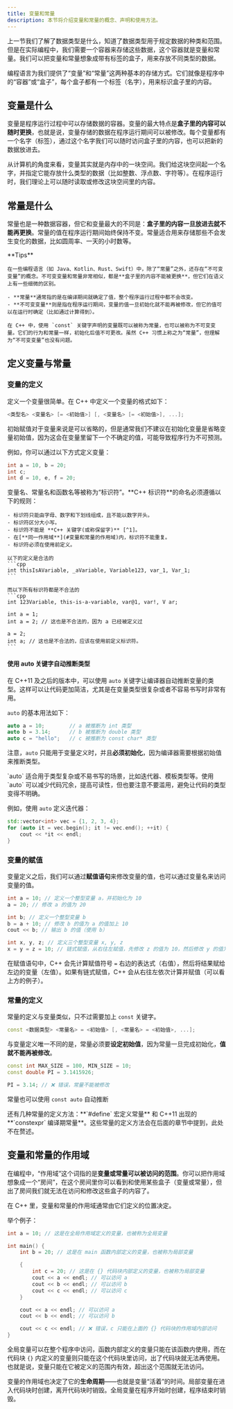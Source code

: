 ```yaml
---
title: 变量和常量
description: 本节将介绍变量和常量的概念、声明和使用方法。
---
```


上一节我们了解了数据类型是什么，知道了数据类型用于规定数据的种类和范围。但是在实际编程中，我们需要一个容器来存储这些数据，这个容器就是变量和常量。我们可以把变量和常量想象成带有标签的盒子，用来存放不同类型的数据。

编程语言为我们提供了“变量”和“常量”这两种基本的存储方式。它们就像是程序中的“容器”或“盒子”，每个盒子都有一个标签（名字），用来标识盒子里的内容。

## 变量是什么

变量是程序运行过程中可以存储数据的容器。变量的最大特点是**盒子里的内容可以随时更换**，也就是说，变量存储的数据在程序运行期间可以被修改。每个变量都有一个名字（标签），通过这个名字我们可以随时访问盒子里的内容，也可以把新的数据放进去。

从计算机的角度来看，变量其实就是内存中的一块空间。我们给这块空间起一个名字，并指定它能存放什么类型的数据（比如整数、浮点数、字符等）。在程序运行时，我们理论上可以随时读取或修改这块空间里的内容。

## 常量是什么

常量也是一种数据容器，但它和变量最大的不同是：**盒子里的内容一旦放进去就不能再更换**。常量的值在程序运行期间始终保持不变。常量适合用来存储那些不会发生变化的数据，比如圆周率、一天的小时数等。

<Callout>
    **Tips**

    在一些编程语言（如 Java、Kotlin、Rust、Swift）中，除了“常量”之外，还存在“不可变变量”的概念。不可变变量和常量非常相似，都是**盒子里的内容不能被更换**，但它们在语义上有一些细微的区别。

    - **常量**通常指的是在编译期间就确定了值，整个程序运行过程中都不会改变。
    - **不可变变量**则是指在程序运行期间，变量的值一旦初始化就不能再被修改，但它的值可以在运行时确定（比如通过计算得到）。

    在 C++ 中，使用 `const` 关键字声明的变量既可以被称为常量，也可以被称为不可变变量。它们的行为和常量一样，初始化后值不可更改。虽然 C++ 习惯上称之为“常量”，但理解为“不可变变量”也没有问题。
</Callout>

## 定义变量与常量

### 变量的定义

定义一个变量很简单。在 C++ 中定义一个变量的格式如下：

```cpp
<类型名> <变量名> [= <初始值>] [, <变量名> [= <初始值>], ...];
```

<Callout>初始赋值对于变量来说是可以省略的，但是通常我们不建议在初始化变量是省略变量初始值，因为这会在变量里留下一个不确定的值，可能导致程序行为不可预测。</Callout>

例如，你可以通过以下方式定义变量：

```cpp
int a = 10, b = 20;
int c;
int d = 10, e, f = 20;
```

<Callout>
    变量名、常量名和函数名等被称为“标识符”。**C++ 标识符**的命名必须遵循以下的规则：

    - 标识符只能由字母、数字和下划线组成，且不能以数字开头。
    - 标识符区分大小写。
    - 标识符不能是 **C++ 关键字(或称保留字)** [^1]。
    - 在[**同一作用域**](#变量和常量的作用域)内，标识符不能重复。
    - 标识符必须在使用前定义。

    以下的定义是合法的
    ```cpp
    int thisIsAVariable, _aVariable, Variable123, var_1, Var_1;
    ```

    而以下所有标识符都是不合法的
    ```cpp
    int 123Variable, this-is-a-variable, var@1, var!, V ar;

    int a = 1;
    int a = 2; // 这也是不合法的，因为 a 已经被定义过

    a = 2;
    int a; // 这也是不合法的，应该在使用前定义标识符。
    ```
</Callout>

#### 使用 auto 关键字自动推断类型

在 C++11 及之后的版本中，可以使用 `auto` 关键字让编译器自动推断变量的类型。这样可以让代码更加简洁，尤其是在变量类型很复杂或者不容易书写时非常有用。

`auto` 的基本用法如下：

```cpp
auto a = 10;        // a 被推断为 int 类型
auto b = 3.14;      // b 被推断为 double 类型
auto c = "hello";   // c 被推断为 const char* 类型
```

注意，`auto` 只能用于变量定义时，并且**必须初始化**，因为编译器需要根据初始值来推断类型。

<Callout>
    `auto` 适合用于类型复杂或不易书写的场景，比如迭代器、模板类型等。使用 `auto` 可以减少代码冗余，提高可读性，但也要注意不要滥用，避免让代码的类型变得不明确。
</Callout>

例如，使用 `auto` 定义迭代器：

```cpp
std::vector<int> vec = {1, 2, 3, 4};
for (auto it = vec.begin(); it != vec.end(); ++it) {
    cout << *it << endl;
}
```

### 变量的赋值

变量定义之后，我们可以通过**赋值语句**来修改变量的值，也可以通过变量名来访问变量的值。

```cpp
int a = 10; // 定义一个整型变量 a，并初始化为 10
a = 20; // 修改 a 的值为 20

int b; // 定义一个整型变量 b
b = a + 10; // 修改 b 的值为 a 的值加上 10
cout << b; // 输出 b 的值（使用 b）

int x, y, z; // 定义三个整型变量 x, y, z
x = y = z = 10; // 链式赋值，从右往左赋值，先修改 z 的值为 10，然后修改 y 的值为 z 的值，最后修改 x 的值为 y 的值。从结果而言，x、y、z 的值都是 10。
```

在赋值语句中，C++ 会先计算赋值符号 `=` 右边的表达式（右值），然后将结果赋给左边的变量（左值）。如果有链式赋值，C++ 会从右往左依次计算并赋值（可以看上方的例子）。

### 常量的定义

常量的定义与变量类似，只不过需要加上 `const` 关键字。

```cpp
const <数据类型> <常量名> = <初始值> [, <常量名> = <初始值>, ...];
```

与变量定义唯一不同的是，常量必须要**设定初始值**，因为常量一旦完成初始化，**值就不能再被修改**。

```cpp
const int MAX_SIZE = 100, MIN_SIZE = 10;
const double PI = 3.1415926;

PI = 3.14; // ❌ 错误，常量不能被修改
```

<Callout>常量也可以使用 `const auto` 自动推断</Callout>

<Callout>
    还有几种常量的定义方法：**`#define` 宏定义常量** 和 C++11 出现的 **`constexpr` 编译期常量**。这些常量的定义方法会在后面的章节中提到，此处不在赘述。
</Callout>

## 变量和常量的作用域

在编程中，“作用域”这个词指的是**变量或常量可以被访问的范围**。你可以把作用域想象成一个“房间”，在这个房间里你可以看到和使用某些盒子（变量或常量），但出了房间我们就无法在访问和修改这些盒子的内容了。

在 C++ 里，变量和常量的作用域通常由它们定义的位置决定。

举个例子：

```cpp
int a = 10; // 这是在全局作用域定义的变量，也被称为全局变量

int main() {
    int b = 20; // 这是在 main 函数内部定义的变量，也被称为局部变量

    {
        int c = 20; // 这是在 {} 代码块内部定义的变量，也被称为局部变量
        cout << a << endl; // 可以访问 a
        cout << b << endl; // 可以访问 b
        cout << c << endl; // 可以访问 c
    }

    cout << a << endl; // 可以访问 a
    cout << b << endl; // 可以访问 b

    cout << c << endl; // ❌ 错误，c 只能在上面的 {} 代码块的作用域内部访问
}
```

全局变量可以在整个程序中访问，函数内部定义的变量只能在该函数内使用，而在代码块 `{}` 内定义的变量则只能在这个代码块里访问，出了代码块就无法再使用。也就是说，变量只能在它被定义的范围内有效，超出这个范围就无法访问。

变量的作用域也决定了它的**生命周期**——也就是变量“活着”的时间。局部变量在进入代码块时创建，离开代码块时销毁。全局变量在程序开始时创建，程序结束时销毁。

[^1]: C++ 常见关键字(或称保留字)包括：`auto`, `break`, `case`, `catch`, `char`, `class`, `const`, `const_cast`, `continue`, `default`, `delete`, `do`, `double`, `dynamic_cast`, `else`, `enum`, `explicit`, `export`, `extern`, `false`, `float`, `for`, `friend`, `goto`, `if`, `inline`, `int`, `long`, `mutable`, `namespace`, `new`, `operator`, `private`, `protected`, `public`, `register`, `reinterpret_cast`, `return`, `short`, `signed`, `sizeof`, `static`, `static_cast`, `struct`, `switch`, `template`, `this`, `throw`, `true`, `try`, `typedef`, `typeid`, `typename`, `union`, `unsigned`, `using`, `virtual`, `void`, `volatile`, `wchar_t`, `while`, `xor`, `xor_eq` 等等。
